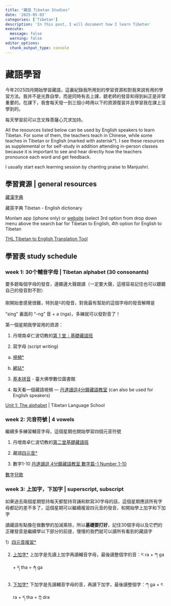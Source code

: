 ```yaml
---
title: "藏語 Tibetan Studies"
date: '2025-05-03'
categories: ['Tibetan']
description: 'In this post, I will document how I learn Tibetan'
execute: 
  message: false
  warning: false
editor_options: 
  chunk_output_type: console
---
```


# 藏語學習

今年2025四月開始學習藏語，這裏紀錄我所用到的學習資源和對我來説有用的學習方法。我并不是光靠自學，而是同時有去上課，聼老師的發音和得到糾正是非常重要的。在課下，我會每天發一到三個小時用以下的資源復習并且學習我在課上沒學到的。

每天學習前可以念文殊菩薩心咒求加持。

All the resources listed below can be used by English speakers to learn Tibetan. For some of them, the teachers teach in Chinese, while some teaches in Tibetan or English (marked with asterisk*). I see these resources as supplemental or for self-study in addition attending in-person classes because it is important to see and hear directly how the teachers pronounce each word and get feedback. 

I usually start each learning session by chanting praise to Manjushri.


## 學習資源 | general resources

[藏漢字典](http://www.tibetans.cn/hzhyfull.aspx)

藏英字典 Tibetan - English dictionary 

Monlam app (iphone only) or [website](https://monlamdictionary.com/index.php) (select 3rd option from drop down menu above the search bar for Tibetan to English, 4th option for English to Tibetan

[THL Tibetan to English Translation Tool](https://www.thlib.org/reference/dictionaries/tibetan-dictionary/translate.php)


## 學習表 study schedule

### week 1: 30个輔音字母 | Tibetan alphabet (30 consonants)

要多聼每個字母的發音，邊聽邊大聲跟讀（一定要大聲，這樣容易記住也可以聽聽自己的發音對不對）

剛開始會感覺很難，特別是ང的發音，對我最有幫助的這個字母的發音解釋是 "sing" 裏面的 "-ng" 音 + a (nga)，多練就可以發對音了！

第一個星期我學習用的資源：

1) 丹增南卓仁波切教的[第 1 堂｜基礎藏語班](https://youtu.be/8_wjc-9urtk?si=450FdaXan1huZGMG)

2)  寫字母 (script writing)

  a) [視頻*](https://youtu.be/vl0WoxLsaRg)

  b) [網站*](https://web.archive.org/web/20130128174741/https://sites.google.com/site/chrisfynn2/home/tibetanscriptfonts/howtowritethetibetanscript)

3)  [基本拼音](https://buddhism.lib.ntu.edu.tw/lesson/tibet/lesson_tibet02.jsp#4) - 臺大佛學數位圖書館

4)  每天看一個藏語視頻 — [丹達讀逗4分鐘藏語教室](https://youtube.com/playlist?list=PLB3W-1GsVMGDLvdC0l8-cZPbh7blBhU6c&si=47OQF_s6UB0HoDlB) (can also be used for English speakers)

[Unit 1: The alphabet](https://tibetanlanguage.school/learn/standard-tibetan/unit-1/) \| Tibetan Language School

### week 2: 元音符號 | 4 vowels
繼續多多練習輔音字母，這個星期也開始學習四個元音符號

1)  丹增南卓仁波切教的[第二堂基礎藏語班](https://youtu.be/Gzv5tLOQTWc?si=63RcPU6YcCp17Crb)

2)  藏語[四元音*](https://youtube.com/playlist?list=PLq5rrkU-Q2F05_BEGkVlIgOJeYyyuXZ48&si=g9fPVuAmIvMZb9gb)

3) 數字1-10
[丹達讀逗 4分鐘藏語教室 數字篇-1 Number 1-10](https://youtu.be/JKK6Wnfl5OY?si=ceQnPPeucWS-D_w4)

[數字兒歌](https://www.youtube.com/watch?v=_YNLWeBIE5Y&ab_channel=SherigVideo)

### week 3: 上加字，下加字 | superscript, subscript

如果過去兩個星期堅持每天都堅持背誦和默寫30字母的話，這個星期應該所有字母都記的差不多了，這個星期可以繼續複習四元音的發音，和開始學上加字和下加字

讀藏語有點像在做數學的加減乘除，所以**基礎要打好**，記住30個字母以及它們的正確發音是繼續學以下部分的前提，慢慢的我們就可以讀所有看到的藏語字

1）[四元音複習*](https://youtu.be/V6YHceLgwqg?si=MsdtkOCVr98U64ql)

2) [上加字*](https://buddhism.lib.ntu.edu.tw/test_teach/BASIC4-0.HTM)
上加字是先讀上加字再讀輔音字母，最後讀整個字的音：ང ra + ཀ ga + ད tha = རྐ ga

3) [下加字*](https://youtu.be/cg3EXz8ocvQ?si=UFi6BTgx7qDzenDc)
下加字是先讀輔音字母的音，再讀下加字，最後讀整個字：ཀ ga + ང ra + ད tha = ཀྲ dra


